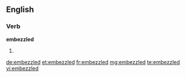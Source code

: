 ==English==

===Verb===
'''embezzled'''

# {{past of|embezzle}}

[[de:embezzled]]
[[et:embezzled]]
[[fr:embezzled]]
[[mg:embezzled]]
[[te:embezzled]]
[[vi:embezzled]]